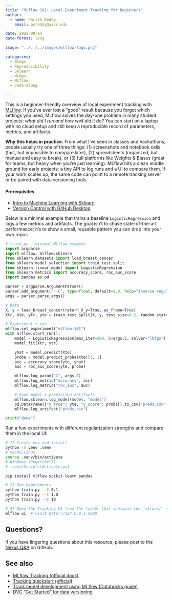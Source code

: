 ```yaml
---
title: "MLflow 101: Local Experiment Tracking for Beginners"
author: 
  - name: Parith Reddy  
    email: psreddy@wisc.edu

date: 2025-08-14  
date-format: long  

image: "../../../images/mlflow-logo.png"

categories: 
  - Blogs
  - Reproducibility
  - Sklearn
  - MLOps
  - MLflow
  - Code-along

---
```

This is a beginner-friendly overview of local experiment tracking with [MLflow](https://mlflow.org/docs/latest/tracking.html). If you've ever lost a "good" result because you forgot which settings you used, MLflow solves the day-one problem in many student projects: *what did I run and how well did it do?* You can start on a laptop with no cloud setup and still keep a reproducible record of parameters, metrics, and artifacts.

**Why this helps in practice.** From what I've seen in classes and hackathons, people usually try one of three things: (1) screenshots and notebook cells (fast, but impossible to compare later), (2) spreadsheets (organized, but manual and easy to break), or (3) full platforms like Weights & Biases (great for teams, but heavy when you're just learning). MLflow hits a clean middle ground for early projects: a tiny API to log runs and a UI to compare them. If your work scales up, the same code can point to a remote tracking server or be paired with data versioning tools.

#### Prerequisites
- [Intro to Machine Learning with Sklearn](https://uw-madison-datascience.github.io/ML-X-Nexus/Learn/Workshops/Intro-ML_Sklearn.html)  
- [Version Control with GitHub Desktop](https://uw-madison-datascience.github.io/ML-X-Nexus/Learn/Guides/Github-desktop.html)

Below is a minimal example that trains a baseline `LogisticRegression` and logs a few metrics and artifacts. The goal isn't to chase state-of-the-art performance; it's to show a small, reusable pattern you can drop into your own repos.

```python
# train.py — minimal MLflow example
import argparse
import mlflow, mlflow.sklearn
from sklearn.datasets import load_breast_cancer
from sklearn.model_selection import train_test_split
from sklearn.linear_model import LogisticRegression
from sklearn.metrics import accuracy_score, roc_auc_score
import pandas as pd

parser = argparse.ArgumentParser()
parser.add_argument("--C", type=float, default=1.0, help="Inverse regularization strength")
args = parser.parse_args()

# Data
X, y = load_breast_cancer(return_X_y=True, as_frame=True)
Xtr, Xte, ytr, yte = train_test_split(X, y, test_size=0.2, random_state=42)

# Experiment + run
mlflow.set_experiment("mlflow-101")
with mlflow.start_run():
    model = LogisticRegression(max_iter=200, C=args.C, solver="lbfgs")
    model.fit(Xtr, ytr)

    yhat = model.predict(Xte)
    proba = model.predict_proba(Xte)[:, 1]
    acc = accuracy_score(yte, yhat)
    auc = roc_auc_score(yte, proba)

    mlflow.log_param("C", args.C)
    mlflow.log_metric("accuracy", acc)
    mlflow.log_metric("roc_auc", auc)

    # Save model + prediction artifacts
    mlflow.sklearn.log_model(model, "model")
    pd.DataFrame({"y_true": yte, "y_score": proba}).to_csv("preds.csv", index=False)
    mlflow.log_artifact("preds.csv")

print("done")
```

Run a few experiments with different regularization strengths and compare them in the local UI:

```bash
# 1) Create env and install
python -m venv .venv
# macOS/Linux:
source .venv/bin/activate
# Windows (PowerShell):
# .venv\Scripts\Activate.ps1

pip install mlflow scikit-learn pandas

# 2) Run experiments
python train.py --C 0.1
python train.py --C 1.0
python train.py --C 10

# 3) Open the Tracking UI from the folder that contains the `mlruns/` directory
mlflow ui  # visit http://127.0.0.1:5000
```

## Questions?
If you have lingering questions about this resource, please post to the [Nexus Q&A](https://github.com/UW-Madison-DataScience/ML-X-Nexus/discussions/categories/q-a) on GitHub.

## See also
- [MLflow Tracking (official docs)](https://mlflow.org/docs/latest/tracking.html)  
- [Tracking quickstart (official)](https://mlflow.org/docs/latest/ml/tracking/quickstart/)  
- [Track model development using MLflow (Databricks guide)](https://docs.databricks.com/aws/en/mlflow/tracking)  
- [DVC "Get Started" for data versioning](https://dvc.org/doc/start)
